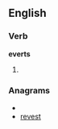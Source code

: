 ==English==

===Verb===
'''everts'''

# {{third-person singular of|[[evert]]}}

===Anagrams===
* {{alphagram|eerstv}}
* [[revest#English|revest]]